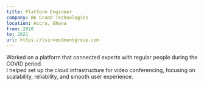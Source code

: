 ```yaml
---
title: Platform Engineer
company: BK Grand Technologies
location: Accra, Ghana
from: 2020
to: 2021
url: https://tsinvestmentgroup.com
---
```


Worked on a platform that connected experts with regular people during the COVID period.  
I helped set up the cloud infrastructure for video conferencing, focusing on scalability, reliability, and smooth user experience.  
